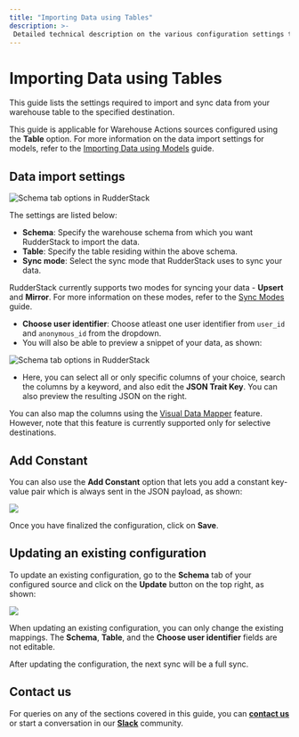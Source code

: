 ```yaml
---
title: "Importing Data using Tables"
description: >-
 Detailed technical description on the various configuration settings to sync data from your warehouse tables.
---
```


# Importing Data using Tables

This guide lists the settings required to import and sync data from your warehouse table to the specified destination.

<div class="infoBlock">

This guide is applicable for Warehouse Actions sources configured using the <strong>Table</strong> option. For more information on the data import settings for models, refer to the <a href="https://www.rudderstack.com/docs/warehouse-actions/features/setting-up-connections-using-models/">Importing Data using Models</a> guide.
</div>

## Data import settings

<img src="../../assets/warehouse-actions-sources/schema-tab-options.png" alt="Schema tab options in RudderStack" />

The settings are listed below:

- **Schema**: Specify the warehouse schema from which you want RudderStack to import the data.
- **Table**: Specify the table residing within the above schema.
- **Sync mode**: Select the sync mode that RudderStack uses to sync your data.

<div class="infoBlock">

RudderStack currently supports two modes for syncing your data - <strong>Upsert</strong> and <strong>Mirror</strong>. For more information on these modes, refer to the <a href="https://www.rudderstack.com/docs/warehouse-actions/common-settings/sync-modes/">Sync Modes</a> guide.
</div>

- **Choose user identifier**: Choose atleast one user identifier from `user_id` and `anonymous_id` from the dropdown.
- You will also be able to preview a snippet of your data, as shown:

<img src="../../assets/warehouse-actions-sources/models-data-snippet.png" alt="Schema tab options in RudderStack" />

- Here, you can select all or only specific columns of your choice, search the columns by a keyword, and also edit the **JSON Trait Key**. You can also preview the resulting JSON on the right.

<div class="infoBlock">

You can also map the columns using the <a href="https://www.rudderstack.com/docs/warehouse-actions/features/visual-data-mapper/">Visual Data Mapper</a> feature. However, note that this feature is currently supported only for selective destinations.
</div>

## Add Constant

You can also use the **Add Constant** option that lets you add a constant key-value pair which is always sent in the JSON payload, as shown:

<img src="../../assets/warehouse-actions-sources/add-constant.png" />

Once you have finalized the configuration, click on **Save**.

## Updating an existing configuration

To update an existing configuration, go to the **Schema** tab of your configured source and click on the **Update** button on the top right, as shown:

<img src="../../assets/warehouse-actions-sources/update-table-selection.png" />

<div class="warningBlock">

When updating an existing configuration, you can only change the existing mappings. The <strong>Schema</strong>, <strong>Table</strong>, and the <strong>Choose user identifier</strong> fields are not editable. 
</div>

<div class="infoBlock">

After updating the configuration, the next sync will be a full sync.
</div>

## Contact us

For queries on any of the sections covered in this guide, you can [**contact us**](mailto:%20docs@rudderstack.com) or start a conversation in our [**Slack**](https://rudderstack.com/join-rudderstack-slack-community) community.
